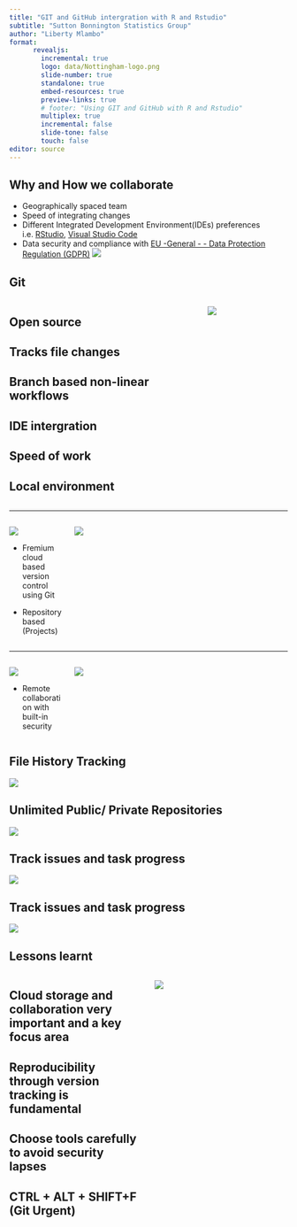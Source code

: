 ```yaml
---
title: "GIT and GitHub intergration with R and Rstudio"
subtitle: "Sutton Bonnington Statistics Group"
author: "Liberty Mlambo"
format: 
      revealjs:
        incremental: true
        logo: data/Nottingham-logo.png
        slide-number: true
        standalone: true
        embed-resources: true
        preview-links: true
        # footer: "Using GIT and GitHub with R and Rstudio"
        multiplex: true
        incremental: false
        slide-tone: false
        touch: false
editor: source
---
```


## Why and How we collaborate

-   Geographically spaced team
-   Speed of integrating changes
-   Different Integrated Development Environment(IDEs) preferences i.e. [RStudio](https://rstudio.com/products/rstudio/download/), [Visual Studio Code](https://code.visualstudio.com/)
-   Data security and compliance with [EU -General - - Data Protection Regulation (GDPR)](https://gdpr-info.eu/)
![](data/tools.png){fig-align="center"}

## Git

::: columns
::: {.column width="70%"}
::: {.callout-tip icon="false"}
## Open source
:::

::: {.callout-tip icon="false"}
## Tracks file changes
:::

::: {.callout-tip icon="false"}
## Branch based non-linear workflows
:::

::: {.callout-tip icon="false"}
## IDE intergration
:::

::: {.callout-tip icon="false"}
## Speed of work
:::

::: {.callout-important icon="false"}
## Local environment
:::
:::

::: {.column width="30%"}
![](data/git-icon-logo.png)
:::
:::

------------------------------------------------------------------------

::: columns
::: {.column width="20%"}
![](data/GitHub-Logo.png)

-   Fremium cloud based version control using Git

-   Repository based (Projects)
:::

::: {.column width="80%"}
[![](data/git-repositories-2.png)](https://github.com/dzvoti)
:::
:::

------------------------------------------------------------------------

::: columns
::: {.column width="20%"}
![](data/GitHub-Logo.png)

-   Remote collaboration with built-in security

:::

::: {.column width="80%"}
[![](data/git-repositories-3.png)](https://github.com/dzvoti)
:::
:::

## File History Tracking
[![](data/git-repositories-4.png)](https://github.com/dzvoti)


## Unlimited Public/ Private Repositories
[![](data/git-repositories-5.png)](https://github.com/dzvoti)

## Track issues and task progress 
[![](data/git-repositories-6.png)](https://github.com/dzvoti)

## Track issues and task progress 
[![](data/git-repositories-7.png)](https://github.com/dzvoti)

## Lessons learnt

::: columns
::: {.column width="50%"}
::: {.callout-tip icon="false"}
## Cloud storage and collaboration very important and a key focus area
:::

::: {.callout-tip icon="false"}
## Reproducibility through version tracking is fundamental
:::

::: {.callout-tip icon="false"}
## Choose tools carefully to avoid security lapses
:::

::: {.callout-important icon="false"}
## CTRL + ALT + SHIFT+F (Git Urgent)
:::
:::

::: {.column width="50%"}
[![](data/git-repositories-8.png)](https://github.com/dzvoti)
:::
:::
